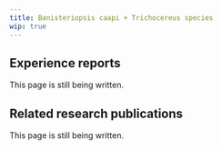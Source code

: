 ---
title: Banisteriopsis caapi + Trichocereus species
wip: true
---

## Experience reports

This page is still being written.

## Related research publications

This page is still being written.

